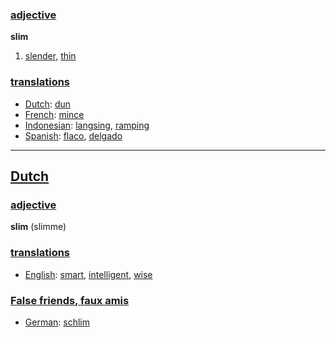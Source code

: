 === [[adjective]] ===
'''slim'''
# [[slender]], [[thin]]

=== [[translation]]s ===

*[[Dutch]]: [[dun]]
*[[French]]: [[mince]]
*[[Indonesian]]: [[langsing]], [[ramping]]
*[[Spanish]]: [[flaco]], [[delgado]]

----

==[[Dutch]]==

=== [[adjective]] ===
'''slim''' (slimme)

===[[translation]]s===
*[[English]]: [[smart]], [[intelligent]], [[wise]]

===[[False friends, faux amis]]===
*[[German]]: [[schlim]]